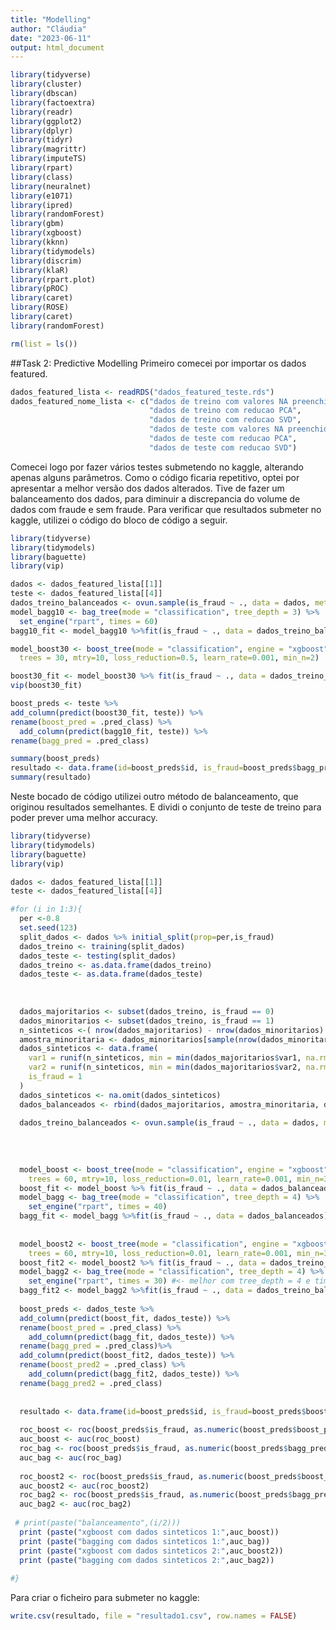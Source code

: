 ```yaml
---
title: "Modelling"
author: "Cláudia"
date: "2023-06-11"
output: html_document
---
```

```r
library(tidyverse)
library(cluster)
library(dbscan)
library(factoextra)
library(readr)
library(ggplot2)
library(dplyr)
library(tidyr)
library(magrittr)
library(imputeTS)
library(rpart)
library(class)
library(neuralnet)
library(e1071)
library(ipred)
library(randomForest)
library(gbm)
library(xgboost)
library(kknn)
library(tidymodels)
library(discrim)
library(klaR)
library(rpart.plot)
library(pROC)
library(caret)
library(ROSE)
library(caret)
library(randomForest)

rm(list = ls())
```

##Task 2: Predictive Modelling 
Primeiro comecei por importar os dados featured.
```r
dados_featured_lista <- readRDS("dados_featured_teste.rds")
dados_featured_nome_lista <- c("dados de treino com valores NA preenchidos", 
                               "dados de treino com reducao PCA",
                               "dados de treino com reducao SVD",
                               "dados de teste com valores NA preenchidos",
                               "dados de teste com reducao PCA",
                               "dados de teste com reducao SVD")  
```

Comecei logo por fazer vários testes submetendo no kaggle, alterando apenas alguns parâmetros. Como o código ficaria repetitivo, optei por apresentar a melhor versão dos dados alterados.
Tive de fazer um balanceamento dos dados, para diminuir a discrepancia do volume de dados com fraude e sem fraude. Para verificar que resultados submeter no kaggle, utilizei o código do bloco de código a seguir.
```r
library(tidyverse)
library(tidymodels)
library(baguette)
library(vip)

dados <- dados_featured_lista[[1]]
teste <- dados_featured_lista[[4]]
dados_treino_balanceados <- ovun.sample(is_fraud ~ ., data = dados, method = "both", N = nrow(dados), seed = 1234)$data
model_bagg10 <- bag_tree(mode = "classification", tree_depth = 3) %>% 
  set_engine("rpart", times = 60)
bagg10_fit <- model_bagg10 %>%fit(is_fraud ~ ., data = dados_treino_balanceados)

model_boost30 <- boost_tree(mode = "classification", engine = "xgboost", tree_depth = 3,
  trees = 30, mtry=10, loss_reduction=0.5, learn_rate=0.001, min_n=2)

boost30_fit <- model_boost30 %>% fit(is_fraud ~ ., data = dados_treino_balanceados)
vip(boost30_fit)

boost_preds <- teste %>%
add_column(predict(boost30_fit, teste)) %>%
rename(boost_pred = .pred_class) %>%
  add_column(predict(bagg10_fit, teste)) %>%
rename(bagg_pred = .pred_class)

summary(boost_preds)
resultado <- data.frame(id=boost_preds$id, is_fraud=boost_preds$bagg_pred)
summary(resultado)
```
Neste bocado de código utilizei outro método de balanceamento, que originou resultados semelhantes. E dividi o conjunto de teste de treino para poder prever uma melhor accuracy.
```r
library(tidyverse)
library(tidymodels)
library(baguette)
library(vip)

dados <- dados_featured_lista[[1]]
teste <- dados_featured_lista[[4]]

#for (i in 1:3){
  per <-0.8
  set.seed(123)
  split_dados <- dados %>% initial_split(prop=per,is_fraud)
  dados_treino <- training(split_dados)
  dados_teste <- testing(split_dados)
  dados_treino <- as.data.frame(dados_treino)
  dados_teste <- as.data.frame(dados_teste)
  
  
  
  dados_majoritarios <- subset(dados_treino, is_fraud == 0)  
  dados_minoritarios <- subset(dados_treino, is_fraud == 1) 
  n_sinteticos <-( nrow(dados_majoritarios) - nrow(dados_minoritarios) ) #*i/2 #<- melhor i/2 = 1 e com model_boost
  amostra_minoritaria <- dados_minoritarios[sample(nrow(dados_minoritarios), size = n_sinteticos, replace = TRUE), ]
  dados_sinteticos <- data.frame(
    var1 = runif(n_sinteticos, min = min(dados_majoritarios$var1, na.rm = TRUE), max = max(dados_majoritarios$var1, na.rm = TRUE)),
    var2 = runif(n_sinteticos, min = min(dados_majoritarios$var2, na.rm = TRUE), max = max(dados_majoritarios$var2, na.rm = TRUE)),
    is_fraud = 1  
  )
  dados_sinteticos <- na.omit(dados_sinteticos)
  dados_balanceados <- rbind(dados_majoritarios, amostra_minoritaria, dados_sinteticos)
  
  dados_treino_balanceados <- ovun.sample(is_fraud ~ ., data = dados, method = "both", N = nrow(dados), seed = 1234)$data #<- melhor balanceado
  
  
  
 
  model_boost <- boost_tree(mode = "classification", engine = "xgboost", tree_depth = 2,
    trees = 60, mtry=10, loss_reduction=0.01, learn_rate=0.001, min_n=3)
  boost_fit <- model_boost %>% fit(is_fraud ~ ., data = dados_balanceados)
  model_bagg <- bag_tree(mode = "classification", tree_depth = 4) %>% 
    set_engine("rpart", times = 40)
  bagg_fit <- model_bagg %>%fit(is_fraud ~ ., data = dados_balanceados)
  
  
  model_boost2 <- boost_tree(mode = "classification", engine = "xgboost", tree_depth = 2,
    trees = 60, mtry=10, loss_reduction=0.01, learn_rate=0.001, min_n=3)
  boost_fit2 <- model_boost2 %>% fit(is_fraud ~ ., data = dados_treino_balanceados)
  model_bagg2 <- bag_tree(mode = "classification", tree_depth = 4) %>% 
    set_engine("rpart", times = 30) #<- melhor com tree_depth = 4 e times = 30
  bagg_fit2 <- model_bagg2 %>%fit(is_fraud ~ ., data = dados_treino_balanceados)
  
  boost_preds <- dados_teste %>%
  add_column(predict(boost_fit, dados_teste)) %>%
  rename(boost_pred = .pred_class) %>%
    add_column(predict(bagg_fit, dados_teste)) %>%
  rename(bagg_pred = .pred_class)%>%
  add_column(predict(boost_fit2, dados_teste)) %>%
  rename(boost_pred2 = .pred_class) %>%
    add_column(predict(bagg_fit2, dados_teste)) %>%
  rename(bagg_pred2 = .pred_class)
  
  
  resultado <- data.frame(id=boost_preds$id, is_fraud=boost_preds$boost_pred)
  
  roc_boost <- roc(boost_preds$is_fraud, as.numeric(boost_preds$boost_pred))
  auc_boost <- auc(roc_boost)
  roc_bag <- roc(boost_preds$is_fraud, as.numeric(boost_preds$bagg_pred))
  auc_bag <- auc(roc_bag)
  
  roc_boost2 <- roc(boost_preds$is_fraud, as.numeric(boost_preds$boost_pred2))
  auc_boost2 <- auc(roc_boost2)
  roc_bag2 <- roc(boost_preds$is_fraud, as.numeric(boost_preds$bagg_pred2))
  auc_bag2 <- auc(roc_bag2)
  
 # print(paste("balanceamento",(i/2)))
  print (paste("xgboost com dados sinteticos 1:",auc_boost))
  print (paste("bagging com dados sinteticos 1:",auc_bag))
  print (paste("xgboost com dados sinteticos 2:",auc_boost2)) 
  print (paste("bagging com dados sinteticos 2:",auc_bag2))
  
#}
```

Para criar o ficheiro para submeter no kaggle:
```r
write.csv(resultado, file = "resultado1.csv", row.names = FALSE)

```

